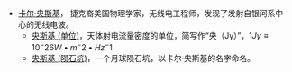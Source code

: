 *[[卡尔·央斯基|卡尔·央斯基]]， 捷克裔美国物理学家，无线电工程师，发现了发射自银河系中心的无线电波。
**[[央斯基_(单位)|央斯基 (单位)]]，天体射电流量密度的单位，简写作“央（Jy）”，<math>1Jy\equiv10^-26W\bullet m^-2\bullet Hz^-1</math>
**[[央斯基_(陨石坑)|央斯基 (陨石坑)]]，一个月球陨石坑，以卡尔·央斯基的名字命名。

{{disambig|Cat=三字譯名消歧義}}